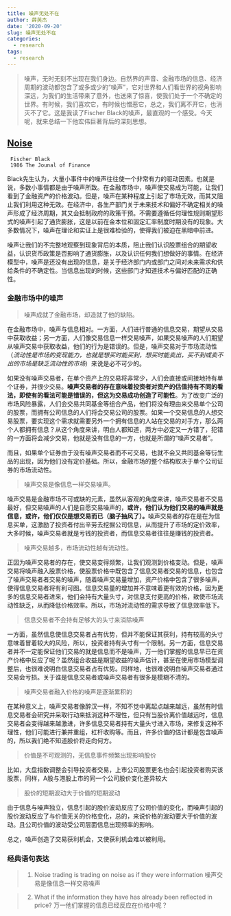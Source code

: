 ```yaml
---
title: 噪声无处不在
author: 薛英杰
date: '2020-09-20'
slug: 噪声无处不在
categories:
  - research
tags:
  - research
---
```


> 噪声，无时无刻不出现在我们身边。自然界的声音、金融市场的信息、经济周期的波动都包含了或多或少的“噪声”，它对世界和人们看世界的视角影响深远，为我们的生活带来了意外，也送来了惊喜，使我们处于一个不确定的世界。有时候，我们喜欢它，有时候也憎恶它，总之，我们离不开它，也消灭不了它。这是我读了Fischer Black的噪声，最直观的一个感受。今天呢，就来总结一下他宏伟巨著背后的深刻思想。


## [Noise](https://doi.org/10.1111/j.1540-6261.1986.tb04513.x)

     Fischer Black
     1986 The Jounal of Finance
   
Black先生认为，大量小事件中的噪声往往使一个非常有力的驱动因素。也就是说，多数小事情都是由于噪声所致。在金融市场中，噪声使交易成为可能，让我们看到了金融资产的价格波动。但是，噪声在某种程度上引起了市场无效，而其又阻止我们利用这种无效。在经济中，各生产部门关于未来技术和偏好不确定相关的噪声形成了经济周期，其又会抵制政府的政策干预。不需要遵循任何理性规则期望形式的噪声引起了通货膨胀，这是以前在金本位和固定汇率制度时期没有的现象。大多数情况下，噪声在理论和实证上是很难检验的，使得我们被迫在黑暗中前进。


噪声让我们的不完整地观察到现象背后的本质，阻止我们认识股票组合的期望收益，认识货币政策是否影响了通货膨胀，以及认识任何我们想做好的事情。在经济模型中，噪声是还没有出现的信息，是关于经济部门内或部门之间对未来需求和供给条件的不确定性。当信息出现的时候，这些部门才知道技术与偏好匹配的正确性。

### 金融市场中的噪声


> 噪声成就了金融市场，却造就了他的缺陷。

在金融市场中，噪声与信息相对。一方面，人们进行普通的信息交易，期望从交易中获取收益；另一方面，人们像交易信息一样交易噪声，如果交易噪声的人们期望从噪声交易中获取收益，他们的行为是错误的。但是，噪声交易对于市场流动性（*流动性是市场的变现能力，也就是想买时能买到，想买时能卖出，买不到或卖不出的市场是缺乏流动性的市场*）来说是必不可少的。


如果没有噪声交易者，在单个资产上的交易将非常少，人们会直接或间接地持有单个证券，并很少交易。**噪声交易者的存在意味着投资者对资产的估值持有不同的看法，即使有的看法可能是错误的，但这为交易成功创造了可能性**。为了改变广泛的市场风险暴露，人们会交易共同基金等组合产品，他们将没有理由来交易单个公司的股票，而拥有公司信息的人们将会交易公司的股票。如果一个交易信息的人想交易股票，要实现这个需求就需要另外一个拥有信息的人站在交易的对手方，那么两个人都拥有信息？从这个角度来讲，明白人都知道，两方中必定又一方错了，犯错的一方面将会减少交易，他就是没有信息的一方，也就是所谓的“噪声交易者”。

而且，如果单个证券由于没有噪声交易者而不可交易，也就不会又共同基金等衍生品的出现，因为他们没有定价基础。所以，金融市场的整个结构取决于单个公司证券的市场流动性。

> 噪声交易是像信息一样交易噪声。

噪声交易是金融市场不可或缺的元素，虽然从客观的角度来讲，噪声交易者不交易最好，但交易噪声的人们是自愿交易噪声的，**或许，他们认为他们交易的噪声就是信息，或许，他们仅仅是想交易而已（脑子抽风了）。**噪声交易者的存在是在为信息买单，这激励了投资者付出辛劳去挖掘公司信息，从而提升了市场的定价效率，大多时候，噪声交易者就是亏钱的投资者，而信息交易者往往是赚钱的投资者。

> 噪声交易越多，市场流动性越有流动性。

正因为噪声交易者的存在，使交易变得频繁，让我们观测到价格变动。但是，噪声交易将噪声融入股票价格，使股票价格中既包含了信息交易者交易的信息，也包含了噪声交易者者交易的噪声，随着噪声交易量增加，资产价格中包含了很多噪声，使得信息交易者将有利可图。信息交易量的增加并不意味着更有效的价格，因为更多的信息交易者进来，他们会持有大量头寸，对信息支付更高的价格，致使市场流动性缺乏，从而降低价格效率。所以，市场对流动性的需求导致了信息效率低下。


> 信息交易者不会持有足够大的头寸来消除噪声

一方面，虽然信息使信息交易者占有优势，但并不能保证其获利，持有较高的头寸意味着冒着较大的风险，所以，投资者持有头寸有一个限制。另一方面，信息交易者并不一定能保证他们交易的就是信息而不是噪声，万一他们掌握的信息早已在资产价格中反应了呢？虽然组合收益是期望收益的噪声估计，甚至在使用市场模型调整后，也很难说明白信息交易者占有优势。同样地，也很难说明白噪声交易者通过交易会亏损。关于谁是信息交易者或噪声交易者有很多是模糊不清的。

> 噪声交易者融入价格的噪声是逐渐累积的

在某种意义上，噪声交易者像醉汉一样，不知不觉中离起点越来越远，虽然有时信息交易者会研究并采取行动来抵消这种不理性，但只有当股价离价值越远时，信息交易者会变得越来越激进，许多信息交易者持有大量头寸进入市场，来修复这种不理性，他们可能进行兼并重组，杠杆收购等。而且，许多价值的估计都是包含噪声的，所以我们绝不知道股价将走向何方。

> 价值是不可观测的，无信息事件频繁出现影响股价

比如，大盘指数调整会引导投资者交易，上市公司股票更名也会引起投资者购买该股票，同样，A股与港股上市的同一个公司股价变化差异较大

> 股价的短期波动大于价值的短期波动

由于信息与噪声独立，信息引起的股价波动反应了公司价值的变化，而噪声引起的股价波动反应了与价值无关的价格变化，总的，来说价格的波动要大于价值的波动。且公司价值的波动受公司层面信息出现频率的影响。


总之，噪声创造了交易获利机会，又使获利机会难以被利用。

### 经典语句表达

> 1. Noise trading is trading on noise as if they were information 噪声交易是像信息一样交易噪声

> 2. What if the information they have has already been reflected in price? 万一他们掌握的信息已经反应在价格中呢？ 